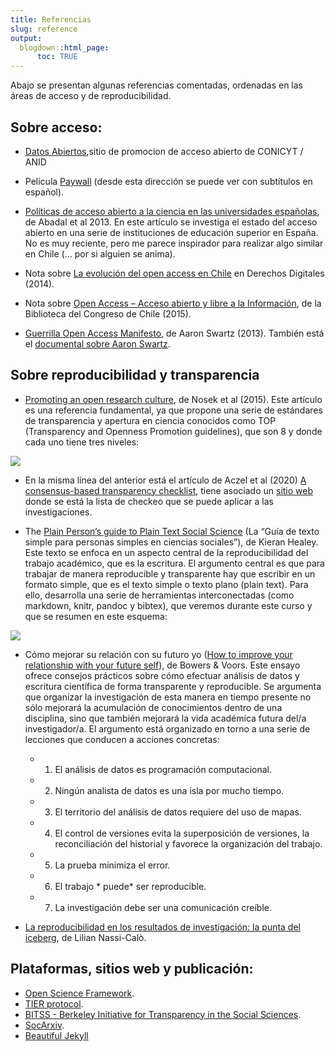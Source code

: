 ```yaml
---
title: Referencias
slug: reference
output:
  blogdown::html_page:
      toc: TRUE
---
```


Abajo se presentan algunas referencias comentadas, ordenadas en las áreas de acceso y de reproducibilidad.

## Sobre acceso:

- [Datos Abiertos](http://datoscientificos.cl/),sitio de promocion de acceso abierto de CONICYT / ANID

- Película [Paywall](https://amara.org/en/videos/nTk5qVME6PP7/es/2350702/) (desde esta dirección se puede ver con subtítulos en español).

- [Políticas de acceso abierto a la ciencia en las universidades españolas](http://redc.revistas.csic.es/index.php/redc/article/view/789/923), de Abadal et al 2013. En este artículo se investiga el estado del acceso abierto en una serie de instituciones de educación superior en España. No es muy reciente, pero me parece inspirador para realizar algo similar en Chile (... por si alguien se anima).

- Nota sobre [La evolución del open access en Chile](https://www.derechosdigitales.org/8067/la-evolucion-del-open-access-en-chile/) en Derechos Digitales (2014).

- Nota sobre [Open Access – Acceso abierto y libre a la Información](https://www.bcn.cl/observatorio/europa/noticias/open-access-2013-acceso-abierto-y-libre-a-la-informacion), de la Biblioteca del Congreso de Chile (2015).

- [Guerrilla Open Access Manifesto](https://archive.org/stream/GuerillaOpenAccessManifesto/Goamjuly2008_djvu.txt), de Aaron Swartz (2013). También está el [documental sobre Aaron Swartz](https://www.youtube.com/watch?v=VBkD04z-8V8).


## Sobre reproducibilidad y transparencia

- [Promoting an open research culture](https://science.sciencemag.org/content/348/6242/1422), de Nosek et al (2015). Este artículo es una referencia fundamental, ya que propone una serie de estándares de transparencia y apertura en ciencia conocidos como TOP (Transparency and Openness Promotion guidelines), que son 8 y donde cada uno tiene tres niveles:

![](/images/top.jpg)

- En la misma línea del anterior está el artículo de Aczel et al (2020) [A consensus-based transparency checklist](https://www.nature.com/articles/s41562-019-0772-6), tiene asociado un [sitio web](http://www.shinyapps.org/apps/TransparencyChecklist/) donde se está la lista de checkeo que se puede aplicar a las investigaciones.

- The [Plain Person's guide to Plain Text Social Science](https://kieranhealy.org/files/papers/plain-person-text.pdf) (La "Guía de texto simple para personas simples en ciencias sociales"), de Kieran Healey. Este texto se enfoca en un aspecto central de la reproducibilidad del trabajo académico, que es la escritura. El argumento central es que para trabajar de manera reproducible y transparente hay que escribir en un formato simple, que es el texto simple o texto plano (plain text). Para ello, desarrolla una serie de herramientas interconectadas (como markdown, knitr, pandoc y bibtex), que veremos durante este curso y que se resumen en este esquema:

![](/images/healey_plain.png)

- Cómo mejorar su relación con su futuro yo ([How to improve your relationship with your future self](https://scielo.conicyt.cl/pdf/revcipol/v36n3/art11.pdf)), de Bowers & Voors.  Este ensayo ofrece consejos prácticos sobre cómo efectuar análisis de datos y escritura científica de forma transparente y reproducible. Se argumenta que organizar la investigación de esta manera en tiempo presente no sólo mejorará la acumulación de conocimientos dentro de una disciplina, sino que también mejorará la vida académica futura del/a investigador/a. El argumento está organizado en torno a una serie de lecciones que conducen a acciones concretas:

  - (1) El análisis de datos es programación computacional.
  - (2) Ningún analista de datos es una isla por mucho tiempo.
  - (3) El territorio del análisis de datos requiere del uso de mapas.
  - (4) El control de versiones evita la superposición de versiones, la reconciliación del historial y favorece la organización del trabajo.
  - (5) La prueba minimiza el error.
  - (6) El trabajo * puede* ser reproducible.
  - (7) La investigación debe ser una comunicación creíble.


- [La reproducibilidad en los resultados de investigación: la punta del iceberg](https://blog.scielo.org/es/2014/02/27/la-reproducibilidad-en-los-resultados-de-investigacion-la-punta-del-iceberg/#.Xp8AvHX0lhE), de Lilian Nassi-Calò.

## Plataformas, sitios web y publicación:

- [Open Science Framework](https://osf.io/).
- [TIER protocol](https://www.projecttier.org).
- [BITSS - Berkeley Initiative for Transparency in the Social Sciences](https://www.bitss.org/).
- [SocArxiv](https://socopen.org/).
- [Beautiful Jekyll](https://github.com/daattali/beautiful-jekyll#readme)
